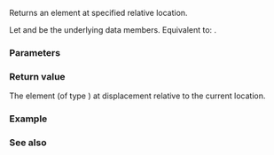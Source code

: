 {{cpp/ranges/slide_view/iterator/title|operator[]}}
{{cpp/ranges/slide_view/navbar}}

{{ddcl|since=c++23|
constexpr auto operator[]( difference_type pos ) const
    requires ranges::random_access_range&lt;Base&gt;;
}}

Returns an element at specified relative location.

Let {{rlpi|/#Data members|current_}} and {{rlpi|/#Data members|n_}} be the underlying data members. Equivalent to: {{c|return views::counted(current_ + pos, n_);}}.

===Parameters===
{{par begin}}
{{par|pos|position relative to current location}}
{{par end}}

===Return value===
The element (of type {{rlpi|/#Member types|value_type}}) at displacement {{c|pos}} relative to the current location. 

===Example===
{{example
|code=
|output=
}}

===See also===
{{dsc begin}}
{{dsc mem fun|cpp/ranges/slide_view/iterator/operator*|title=operator*|accesses the element|notes={{mark c++23}}}}
{{dsc end}}

{{langlinks|de|es|ja|ru|zh}}